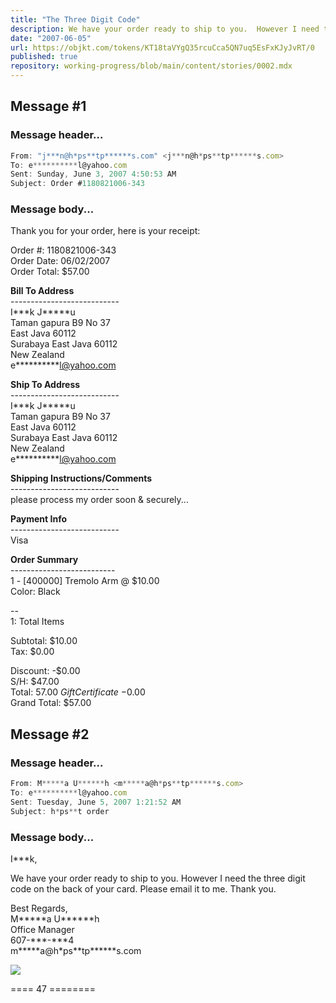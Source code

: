 ```yaml
---
title: "The Three Digit Code"
description: We have your order ready to ship to you.  However I need the three digit code on the back of your card.
date: "2007-06-05"
url: https://objkt.com/tokens/KT18taVYgQ35rcuCca5QN7uq5EsFxKJyJvRT/0
published: true
repository: working-progress/blob/main/content/stories/0002.mdx
---
```


## Message \#1

### Message header...

```ts
From: "j***n@h*ps**tp******s.com" <j***n@h*ps**tp******s.com>
To: e**********l@yahoo.com
Sent: Sunday, June 3, 2007 4:50:53 AM
Subject: Order #1180821006-343
```

### Message body...

Thank you for your order, here is your receipt\:

Order \#\: 1180821006-343\
Order Date\: 06\/02\/2007\
Order Total\: $57.00

**Bill To Address**\
---------------------------\
I\*\*\*k J\*\*\*\*\*u\
Taman gapura B9 No 37\
East Java 60112\
Surabaya East Java 60112\
New Zealand\
e\*\*\*\*\*\*\*\*\*\*l@yahoo.com

**Ship To Address**\
---------------------------\
I\*\*\*k J\*\*\*\*\*u\
Taman gapura B9 No 37\
East Java 60112\
Surabaya East Java 60112\
New Zealand\
e\*\*\*\*\*\*\*\*\*\*l@yahoo.com

**Shipping Instructions/Comments**\
---------------------------\
please process my order soon \& securely...

**Payment Info**\
---------------------------\
Visa

**Order Summary**\
--------------------------\
1 - \[400000\] Tremolo Arm \@ $10.00\
Color\: Black

--\
1\: Total Items

Subtotal\: $10.00\
Tax\: $0.00

Discount\: -$0.00\
S\/H\: $47.00\
Total\: $57.00\
Gift Certificate\: -$0.00\
Grand Total\: $57.00

## Message \#2

### Message header...

```ts
From: M*****a U******h <m*****a@h*ps**tp******s.com>
To: e**********l@yahoo.com
Sent: Tuesday, June 5, 2007 1:21:52 AM
Subject: h*ps**t order
```

### Message body...

I\*\*\*k,

We have your order ready to ship to you. However I need the three digit code on the back of your card. Please email it to me. Thank you.

Best Regards,\
M\*\*\*\*\*a U\*\*\*\*\*\*h\
Office Manager\
607-\*\*\*-\*\*\*4\
m\*\*\*\*\*a@h\*ps\*\*tp\*\*\*\*\*\*s.com

![](https://ipfs.io/ipfs/QmXRun9Bd4ftRnqkdvDmDKZuRpdPLvFdjFCQouWXVMBfqt)

==== 47 ========

